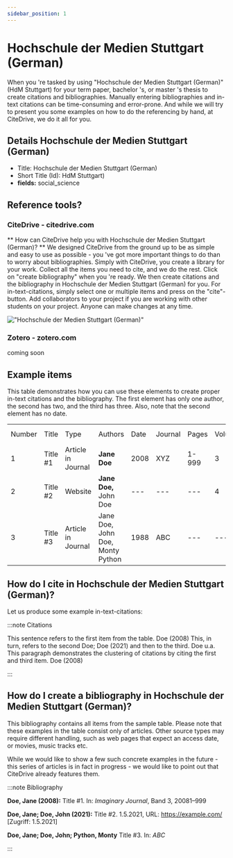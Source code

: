 ```yaml
---
sidebar_position: 1
---
```


# Hochschule der Medien Stuttgart (German)

When you 're tasked by using "Hochschule der Medien Stuttgart (German)" (HdM Stuttgart) for your term paper, bachelor 's, or master 's thesis to create citations and bibliographies.
Manually entering bibliographies and in-text citations can be time-consuming and error-prone. And while we will try to present you some examples on how to do the referencing by hand, at CiteDrive, we do it all for you.

## Details  Hochschule der Medien Stuttgart (German)
* Title: Hochschule der Medien Stuttgart (German)
* Short Title (Id): HdM Stuttgart)
* **fields:** social_science

## Reference tools?
### CiteDrive - citedrive.com
** How can CiteDrive help you with Hochschule der Medien Stuttgart (German)? **
We designed CiteDrive from the ground up to be as simple and easy to use as possible - you 've got more important things to do than to worry about bibliographies. Simply with CiteDrive, you create a library for your work. Collect all the items you need to cite, and we do the rest. Click on "create bibliography" when you 're ready. We then create citations and the bibliography in Hochschule der Medien Stuttgart (German) for you. For in-text-citations, simply select one or multiple items and press on the "cite"-button. Add collaborators to your project if you are working with other students on your project. Anyone can make changes at any time.


!["Hochschule der Medien Stuttgart (German)"](images/hochschule-der-medien-stuttgart-german.svg "Choose Hochschule der Medien Stuttgart (German) in the CiteDrive App")

### Zotero - zotero.com

coming soon

## Example items

This table demonstrates how you can use these elements to create proper in-text citations and the bibliography. The first element has only one author, the second has two, and the third has three. Also, note that the second element has no date.


<table>
  <tr>
   <td>Number
   </td>
   <td>Title
   </td>
   <td>Type
   </td>
   <td>Authors
   </td>
   <td>Date
   </td>
   <td>Journal
   </td>
   <td>Pages
   </td>
   <td>Volume
   </td>
   <td>Issue
   </td>
   <td>Access Date
   </td>
  </tr>
  <tr>
   <td>1
   </td>
   <td>Title #1
   </td>
   <td>Article in Journal
   </td>
   <td><strong>Jane Doe</strong>
   </td>
   <td>2008
   </td>
   <td>XYZ
   </td>
   <td>1-999
   </td>
   <td>3
   </td>
   <td>2
   </td>
   <td>--
   </td>
  </tr>
  <tr>
   <td>
2
   </td>
   <td>Title #2
   </td>
   <td>Website
   </td>
   <td><strong>Jane Doe, </strong>John Doe
   </td>
   <td>---
   </td>
   <td>---
   </td>
   <td>---
   </td>
   <td>4
   </td>
   <td>---
   </td>
   <td>2020-05-01
   </td>
  </tr>
  <tr>
   <td>3
   </td>
   <td>Title #3
   </td>
   <td>Article in Journal
   </td>
   <td>Jane Doe, John Doe, Monty Python
   </td>
   <td>1988
   </td>
   <td>ABC
   </td>
   <td>---
   </td>
   <td>---
   </td>
   <td>16
   </td>
   <td>---
   </td>
  </tr>
</table>



## How do I cite in  Hochschule der Medien Stuttgart (German)?

Let us produce some example in-text-citations:

:::note Citations


This sentence refers to the first item from the table. Doe (2008) This, in turn, refers to the second Doe; Doe (2021)
and then to the third.  Doe u.a.
This paragraph demonstrates the clustering of citations by citing the first and third item. Doe (2008)

:::

## How do I create a bibliography in Hochschule der Medien Stuttgart (German)?

This bibliography contains all items from the sample table. Please note that these examples in the table consist only of articles. Other source types may require different handling, such as web pages that expect an access date, or movies, music tracks etc.

While we would like to show a few such concrete examples in the future - this series of articles is in fact in progress - we would like to point out that CiteDrive already features them.

:::note Bibliography

<b>Doe, Jane (2008):</b> Title #1. In: <i>Imaginary Journal</i>, Band 3, 20081–999

<b>Doe, Jane; Doe, John  (2021):</b> Title #2. 1.5.2021, URL: https://example.com/ [Zugriff: 1.5.2021]

<b>Doe, Jane; Doe, John; Python, Monty</b> Title #3. In: <i>ABC</i>



:::


        